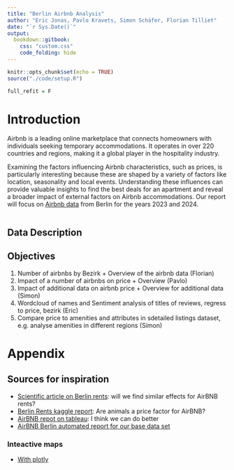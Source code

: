```yaml
---
title: "Berlin Airbnb Analysis"
author: "Eric Jonas, Pavlo Kravets, Simon Schäfer, Florian Tilliet"
date: "`r Sys.Date()`"
output: 
  bookdown::gitbook:
    css: "custom.css"
    code_folding: hide
---
```


```r
knitr::opts_chunk$set(echo = TRUE)
source("./code/setup.R")

full_refit = F
```

# Introduction
Airbnb is a leading online marketplace that connects homeowners with individuals seeking temporary accommodations. It operates in over 220 countries and regions, making it a global player in the hospitality industry.

Examining the factors influencing Airbnb characteristics, such as prices, is particularly interesting because these are shaped by a variety of factors like location, seasonality and local events. Understanding these influences can provide valuable insights to find the best deals for an apartment and reveal a broader impact of external factors on Airbnb accommodations. Our report will focus on [Airbnb data](https://insideairbnb.com/get-the-data/) from Berlin for the years 2023 and 2024.


```r

```


## Data Description


## Objectives

1. Number of airbnbs by Bezirk + Overview of the airbnb data (Florian)
2. Impact of a number of airbnbs on price + Overview (Pavlo)
3. Impact of additional data on airbnb price + Overview for additional data (Simon)
4. Wordcloud of names and Sentiment analysis of titles of reviews, regress to price, bezirk (Eric)
5. Compare price to amenities and attributes in sdetailed listings dataset, e.g. analyse amenities in different regions (Simon) 

# Appendix

## Sources for inspiration

* [Scientific article on Berlin rents](https://link.springer.com/article/10.1007/s11943-024-00340-6): will we find similar effects for AirBNB rents?
* [Berlin Rents kaggle report](https://www.kaggle.com/code/gurjeet123/berlin-rent-insights): Are animals a price factor for AirBNB?
* [AirBNB repot on tableau](https://public.tableau.com/app/profile/ritik.mishra/viz/DataAnalysisofRentalPricesinBerlin/AirBnBBerlin?publish=yes): I think we can do better
* [AirBNB Berlin automated report for our base data set](https://insideairbnb.com/berlin/)

### Inteactive maps

* [With plotly](https://www.analytics-tuts.com/map-with-time-slider-using-plotly-in-r/)